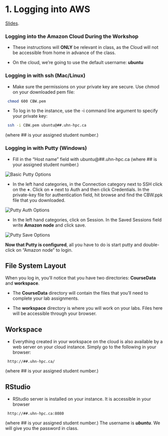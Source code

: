 # 1. Logging into AWS

[Slides]().

### Logging into the Amazon Cloud During the Workshop  

* These instructions will **ONLY** be relevant in class, as the Cloud will not be accessible from home in advance of the class.
 
* On the cloud, we're going to use the default username: **ubuntu**
 

### Logging in with ssh (Mac/Linux)

* Make sure the permissions on your private key are secure. Use chmod on your downloaded pem file:

```bash
 chmod 600 CBW.pem
```

* To log in to the instance, use the -i command line argument to specify your private key:

```bash
 ssh -i CBW.pem ubuntu@##.uhn-hpc.ca
```

(where ## is your assigned student number.)

### Logging in with Putty (Windows)

* Fill in the "Host name" field with ubuntu@##.uhn-hpc.ca (where ## is your assigned student number.)
 
<img src="img/Putty_Basic_Options.jpg" alt="Basic Putty Options" class="center">

* In the left hand categories, in the Connection category next to SSH click on the **+**. Click on **+** next to Auth and then click Credentials. In the private-key file for authentication field, hit browse and find the CBW.ppk file that you downloaded.

<img src="img/Putty_Auth_Options.jpg" alt="Putty Auth Options" class="center">

* In the left hand categories, click on Session.  In the Saved Sessions field write **Amazon node** and click save.

<img src="img/Putty_Save_Options.jpg" alt="Putty Save Options" class="center">

**Now that Putty is configured**, all you have to do is start putty and double-click on "Amazon node" to login.


## File System Layout

When you log in, you'll notice that you have two directories: **CourseData** and **workspace**.

* The **CourseData** directory will contain the files that you'll need to complete your lab assignments.

* The **workspace** directory is where you will work on your labs. Files here will be accessible through your browser.

## Workspace

* Everything created in your workspace on the cloud is also available by a web server on your cloud instance.  Simply go to the following in your browser:

```
 http://##.uhn-hpc.ca/
```
(where ## is your assigned student number.)

## RStudio 
* RStudio server is installed on your instance. It is accessible in your browser
```
 http://##.uhn-hpc.ca:8080
```
(where ## is your assigned student number.) The username is ***ubuntu***. We will give you the password in class.
